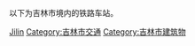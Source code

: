 以下为吉林市境内的铁路车站。

[[Category:吉林省铁路车站|Jilin]]
[[Category:吉林市交通|Category:吉林市交通]]
[[Category:吉林市建筑物|Category:吉林市建筑物]]